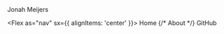 
<Box variant="header" as="header">
  <Flex
    py="2"
    mb="1"
    mx="auto"
    px="1"
    sx={{
      width: '100%',
      flexDirection: ['column', 'column', 'column', 'row', 'row', 'row'],
      alignItems: 'center',
      flexWrap: 'nowrap',
      justifyContent: ['space-between','space-between','space-between','stretch'],
      maxWidth: ['100%', null, null, null, '80rem', '120rem'],
    }}
  >
    <Heading
      as="h1"
      px="0.25em"
      mr={[null, null, null, 'auto']}
      mb={[0, null, null, '0rem']}
    >
      Jonah Meijers
    </Heading>

  <Flex as="nav" sx={{
      alignItems: 'center'
  }}>
    <Link passHref href="/">
      <NavLink>
        Home
      </NavLink>
    </Link>
    {/* <Link passHref href="/about">
      <NavLink>
        About
      </NavLink>
    </Link> */}
    <NavLink
      href="https://github.com/theonejonahgold"
      target="_blank"
      rel="noreferrer noopener"
    >
      GitHub
    </NavLink>
    <ToggleColorButton />
  </Flex>
  </Flex>
</Box>